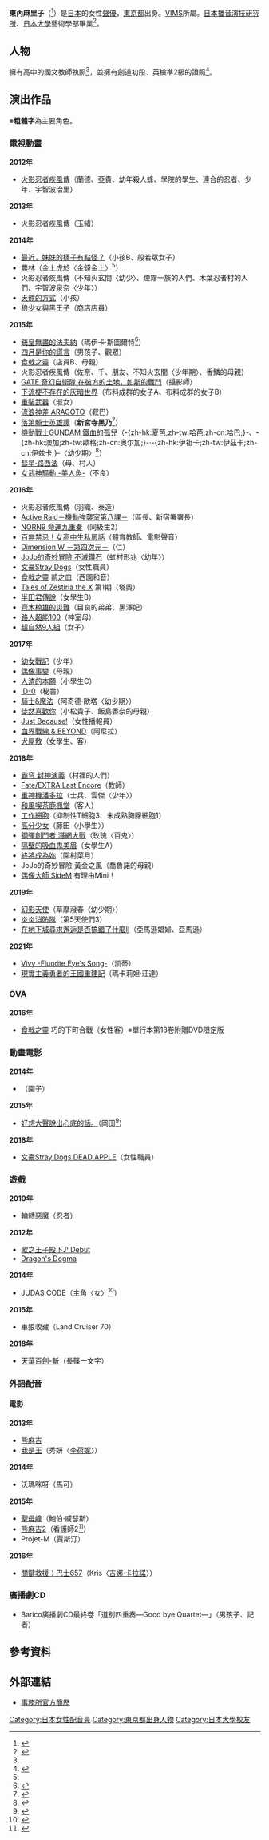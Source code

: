 {{配音員
|姓名 = 東內麻里子
|類型 = 
|圖片 = 
|圖片尺寸 = 
|圖片簡介 = 
|原名 = 
|外文名 = 東内マリ子
|外文 = 日文
|羅馬拼音 =
|英文名 = 
|暱稱 = 
|其他藝名 = 
|國籍 =
|民族 =
|籍貫 = 
|出生地= {{JPN}}[[東京都|東京都]]
|生年= 1989
|生月= 12
|生日= 23
|歿年= 
|歿月= 
|歿日= 
|逝世日期 = 
|逝世地點 = 
|職業 = 
|三圍 = 
|教育程度 = 
|宗教信仰 =
|配偶 = 
|兒女 = 
|父母 = 
|出身地 = 
|出道作 = 
|代表作 = 
|活動時期 = 
|活躍年代 = 
|唱片公司 =
|所屬 = [[VIMS|VIMS]]
|網站 = 
|相關團體 =
|module= {{Japanese|embed=yes|japanese=東内 マリ子|kana=ひがしうち まりこ|romaji=Higashiuchi Mariko}}
}}
'''東內麻里子'''（{{bd|1989年|12月23日|catIdx=Higashiuchi Mariko}}<ref name="nourintv1">{{Cite web|url=http://www.nicovideo.jp/watch/1376528389|title=のうりんてぃーびー 第1回|date=2012-03-22|accessdate=2016-06-27|archive-date=2015-12-23|archive-url=https://web.archive.org/web/20151223043222/http://www.nicovideo.jp/watch/1376528389|dead-url=no}}</ref>）是[[日本|日本]]的女性[[聲優|聲優]]，[[東京都|東京都]]出身。[[VIMS|VIMS]]所屬。[[日本播音演技研究所|日本播音演技研究所]]、[[日本大學|日本大學]]藝術學部畢業<ref>{{Cite web|date=2015-02-12|url=https://twitter.com/han_meg_han/status/565846380531286016|title=今回、セン役の東内マリ子さんと同じ班になれて嬉しかった‥|work=|author=|publisher=Twitter|accessdate=2016-06-29}}</ref>。

== 人物 ==
擁有高中的國文教師執照<ref name="nourintv1" />，並擁有劍道初段、英檢準2級的證照<ref name="profile">{{Cite web|date=2015-02-12|url=http://vims.co.jp/talent_profile_detail.php?id=29|title=東內麻里子的個人資料|work=|author=|publisher=VIMS|accessdate=2016-06-29|archive-date=2020-11-01|archive-url=https://web.archive.org/web/20201101032518/https://www.vims.co.jp/talent_profile_detail.php?id=29|dead-url=no}}</ref>。

== 演出作品 ==
※'''粗體字'''為主要角色。
=== 電視動畫 ===
'''2012年'''
* [[火影忍者疾風傳|火影忍者疾風傳]]（蘭德、亞貴、幼年殺人蜂、學院的學生、連合的忍者、少年、宇智波治里）

'''2013年'''
* 火影忍者疾風傳（玉緒）

'''2014年'''
* [[最近，妹妹的樣子有點怪？|最近，妹妹的樣子有點怪？]]（小孩B、般若眾女子）
* [[農林|農林]]（金上虎於〈金錢金上〉<ref name="profile"/>）
* 火影忍者疾風傳（不知火玄間〈幼少〉、煙霧一族的人們、木葉忍者村的人們、宇智波泉奈〈少年〉）
* [[天體的方式|天體的方式]]（小孩）
* [[狼少女與黑王子|狼少女與黑王子]]（商店店員）

'''2015年'''
* [[銃皇無盡的法夫納|銃皇無盡的法夫納]]（瑪伊卡·斯圖爾特<ref>{{Cite web|title=TVアニメ「銃皇無尽のファフニール」公式サイト|url=http://www.tbs.co.jp/anime/fafnir/|accessdate=2014-11-19|archive-date=2014-12-16|archive-url=https://web.archive.org/web/20141216114904/http://www.tbs.co.jp/anime/fafnir/|dead-url=no}}</ref>）
* [[四月是你的謊言|四月是你的謊言]]（男孩子、觀眾）
* [[食戟之靈|食戟之靈]]（店員B、母親）
* 火影忍者疾風傳（佐奈、千、朋友、不知火玄間〈少年期〉、香鱗的母親）
* [[奇幻自衛隊|GATE 奇幻自衛隊 在彼方的土地，如斯的戰鬥]]（攝影師）
* [[下流梗不存在的灰暗世界|下流梗不存在的灰暗世界]]（布料成群的女子A、布料成群的女子B）
* [[重裝武器|重裝武器]]（淑女）
* [[流浪神差|流浪神差 ARAGOTO]]（靫巴）
* [[落第騎士英雄譚|落第騎士英雄譚]]（'''新宮寺黑乃'''<ref>{{Cite web |url=http://www.ittoshura.com/staff/index.html |title=STAFF & CAST |work=GA文庫10周年プロジェクト第3弾 TVアニメ「落第騎士の英雄譚」 |accessdate=2015-08-13 |archive-date=2018-01-20 |archive-url=https://web.archive.org/web/20180120082931/http://www.ittoshura.com/staff/index.html |dead-url=no }}</ref>）
* [[機動戰士GUNDAM_鐵血的孤兒|機動戰士GUNDAM 鐵血的孤兒]]（-{zh-hk:夏芭;zh-tw:哈芭;zh-cn:哈巴;}-、-{zh-hk:澳加;zh-tw:歐格;zh-cn:奥尔加;}-·-{zh-hk:伊祖卡;zh-tw:伊茲卡;zh-cn:伊兹卡;}-〈幼少期〉<ref>{{Cite web |url=http://g-tekketsu.com/character/02.php |title=Character |work=機動戦士ガンダム 鉄血のオルフェンズ |accessdate=2015-11-17 |archive-url=https://web.archive.org/web/20151117045919/http://g-tekketsu.com/character/02.php |archive-date=2015-11-17 |dead-url=yes }}</ref>）
* [[彗星·路西法|彗星·路西法]]（母、村人）
* [[女武神驅動|女武神驅動 -美人魚-]]（不良）

'''2016年'''
* 火影忍者疾風傳（羽織、泰造）
* [[Active_Raid－機動強襲室第八係－|Active Raid－機動強襲室第八課－]]（區長、新宿署署長）
* [[NORN9_命運九重奏|NORN9 命運九重奏]]（同級生2）
* [[百無禁忌！女高中生私房話|百無禁忌！女高中生私房話]]（體育教師、電影聲音）
* [[Dimension_W_－第四次元－|Dimension W －第四次元－]]（仁）
* [[JoJo的奇妙冒險_(電視動畫)|JoJo的奇妙冒險 不滅鑽石]]（虹村形兆〈幼年〉）
* [[文豪Stray_Dogs|文豪Stray Dogs]]（女性職員）<!--4月6日-->
* [[食戟之靈|食戟之靈]] 貳之皿（西園和音）
* [[熱情傳奇|Tales of Zestiria the X]] 第1期（塔奧）
* [[元氣囝仔|半田君傳說]]（女學生B）
* [[齊木楠雄的災難|齊木楠雄的災難]]（目良的弟弟、黑澤妃）
* [[靈能百分百|路人超能100]]（神室母）
* [[超自然9人組|超自然9人組]]（女子）

'''2017年'''
* [[幼女戰記|幼女戰記]]（少年）
* [[偶像事變|偶像事變]]（母親）
* [[人渣的本願|人渣的本願]]（小學生C）
* [[ID-0|ID-0]]（秘書）
* [[騎士&魔法|騎士&魔法]]（阿奇德·歐塔〈幼少期〉）
* [[徒然喜歡你|徒然喜歡你]]（小松貴子、飯島香奈的母親）
* [[Just_Because!|Just Because!]]（女性播報員）
* [[血界戰線|血界戰線 & BEYOND]]（阿尼拉）
* [[犬屋敷|犬屋敷]]（女學生、客）

'''2018年'''
* [[封神演義_(漫畫)|霸穹 封神演義]]（村裡的人們）
* [[Fate/EXTRA|Fate/EXTRA Last Encore]]（教師）
* [[重神機潘多拉|重神機潘多拉]]（士兵、雲傑〈少年〉）
* [[和風喫茶鹿楓堂|和風喫茶鹿楓堂]]（客人）
* [[工作細胞|工作細胞]]（抑制性T細胞3、未成熟胸腺細胞1）
* [[高分少女|高分少女]]（藤田〈小學生〉）
* [[鋼彈創鬥者_潛網大戰|鋼彈創鬥者 潛網大戰]]（玫瑰〈百鬼〉）
* [[隔壁的吸血鬼美眉|隔壁的吸血鬼美眉]]（女學生A）
* [[終將成為妳|終將成為妳]]（園村菜月）
* JoJo的奇妙冒險 黃金之風（喬魯諾的母親）
* [[偶像大師_SideM|偶像大師 SideM]] 有理由Mini！

'''2019年'''
* [[幻影天使|幻影天使]]（草摩潑春〈幼少期〉）<!--4月5日-->
* [[炎炎消防隊|炎炎消防隊]]（第5天使們3）<!--7月6日-->
* [[在地下城尋求邂逅是否搞錯了什麼|在地下城尋求邂逅是否搞錯了什麼II]]（亞馬遜娼婦、亞馬遜）<!--7月13日-->

'''2021年'''
* [[Vivy_-Fluorite_Eye's_Song-|Vivy -Fluorite Eye's Song-]]（凯蒂）<!--4月3日-->
* [[現實主義勇者的王國重建記|現實主義勇者的王國重建記]]（瑪卡莉妲·汪達）

=== OVA ===
'''2016年'''
* [[食戟之靈|食戟之靈]] 巧的下町合戰（女性客）※單行本第18卷附贈DVD限定版

=== 動畫電影 ===
'''2014年'''
* {{tsl|ja|アルモニ|阿茹茉妮}}（園子）<!--3月1日-->

'''2015年'''
* [[好想大聲說出心底的話。|好想大聲說出心底的話。]]（岡田<ref>{{Cite web|work=映画『心が叫びたがってるんだ。』|url=http://www.kokosake.jp/staffcast/|title=スタッフ・キャスト|accessdate=2015-09-11|archive-date=2015-09-13|archive-url=https://web.archive.org/web/20150913083114/http://www.kokosake.jp/staffcast/|dead-url=no}}</ref>）

'''2018年'''
* [[文豪Stray_Dogs|文豪Stray Dogs DEAD APPLE]]（女性職員）<!--3月3日-->

=== 遊戲 ===
'''2010年'''
* [[輪轉惡魔|輪轉惡魔]]（忍者）
'''2012年'''
* [[歌之王子殿下|歌之王子殿下♪ Debut]]
* [[Dragon's_Dogma|Dragon's Dogma]]
'''2014年'''
* JUDAS CODE（主角〈女〉<ref>{{Cite web|publisher=ファミ通.com|title=『JUDAS CODE（ジューダスコード）』“神を裏切る遺伝子”が覚醒する|url=http://www.famitsu.com/news/201407/17057302.html|accessdate=2014-07-16|archive-date=2020-11-30|archive-url=https://web.archive.org/web/20201130123929/https://www.famitsu.com/news/201407/17057302.html|dead-url=no}}</ref>）
'''2015年'''
* 車娘收藏（Land Cruiser 70）
'''2018年'''
* [[天華百劍-斬|天華百劍-斬]]（長篠一文字）

=== 外語配音 ===
==== 電影 ====
'''2013年'''
* [[熊麻吉|熊麻吉]]
* [[我是王|我是王]]（秀妍〈[[李荷妮|李荷妮]]〉）
'''2014年'''
* 沃瑪咪呀（馬可）
'''2015年'''
* [[聖母峰_(電影)|聖母峰]]（鮑伯·威瑟斯）
* [[熊麻吉2|熊麻吉2]]（看護師2<ref>{{Cite web|url=http://natalie.mu/eiga/news/156562|title=「テッド2」吹替キャスト第2弾発表、有吉弘行×咲野俊介コンビ再び|publisher=映画ナタリー|accessdate=2015-08-10|archive-date=2016-06-24|archive-url=https://web.archive.org/web/20160624162936/http://natalie.mu/eiga/news/156562|dead-url=no}}</ref>）
* Projet-M（賈斯汀）
'''2016年'''
* [[關鍵救援：巴士657|關鍵救援：巴士657]]（Kris〈[[吉娜·卡拉諾|吉娜·卡拉諾]]〉）

=== 廣播劇CD ===
* Barico廣播劇CD最終卷「道別四重奏―Good bye Quartet―」（男孩子、記者）

== 參考資料 ==
{{Reflist|2}}

== 外部連結 ==
* [http://vims.co.jp/talent_profile_detail.php?id=29 事務所官方簡歷] {{Wayback|url=http://vims.co.jp/talent_profile_detail.php?id=29 |date=20201101032518 }}{{ja icon}}

{{VIMS}}
{{DEFAULTSORT:Higashiuchi Mariko}}
[[Category:日本女性配音員|Category:日本女性配音員]]
[[Category:東京都出身人物|Category:東京都出身人物]]
[[Category:日本大學校友|Category:日本大學校友]]